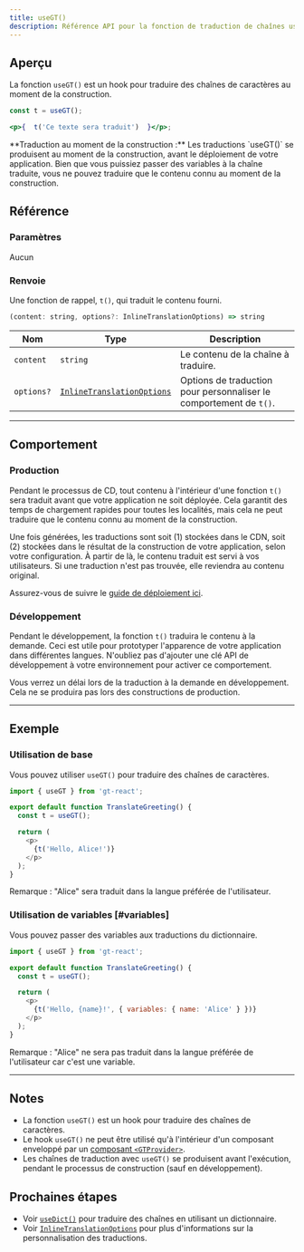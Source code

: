 ```yaml
---
title: useGT()
description: Référence API pour la fonction de traduction de chaînes useGT()
---
```


## Aperçu

La fonction `useGT()` est un hook pour traduire des chaînes de caractères au moment de la construction.

```jsx
const t = useGT();

<p>{  t('Ce texte sera traduit')  }</p>;
```

<Callout>
**Traduction au moment de la construction :**
Les traductions `useGT()` se produisent au moment de la construction, avant le déploiement de votre application.
Bien que vous puissiez passer des variables à la chaîne traduite, vous ne pouvez traduire que le contenu connu au moment de la construction.
</Callout>

## Référence
### Paramètres
Aucun

### Renvoie

Une fonction de rappel, `t()`, qui traduit le contenu fourni.

```jsx
(content: string, options?: InlineTranslationOptions) => string
```

| Nom                  | Type | Description                                                                 |
|-----------------------|--|-----------------------------------------------------------------------------|
| `content`             | `string` | Le contenu de la chaîne à traduire.                                     |
| `options?`            | [`InlineTranslationOptions`](/docs/react/api/types/InlineTranslationOptions) | Options de traduction pour personnaliser le comportement de `t()`. |

---

## Comportement


### Production
Pendant le processus de CD, tout contenu à l'intérieur d'une fonction `t()` sera traduit avant que votre application ne soit déployée.
Cela garantit des temps de chargement rapides pour toutes les localités, mais cela ne peut traduire que le contenu connu au moment de la construction.

Une fois générées, les traductions sont soit (1) stockées dans le CDN, soit (2) stockées dans le résultat de la construction de votre application, selon votre configuration.
À partir de là, le contenu traduit est servi à vos utilisateurs.
Si une traduction n'est pas trouvée, elle reviendra au contenu original.

Assurez-vous de suivre le [guide de déploiement ici](/docs/react/tutorials/quickdeploy).

### Développement
Pendant le développement, la fonction `t()` traduira le contenu à la demande.
Ceci est utile pour prototyper l'apparence de votre application dans différentes langues.
N'oubliez pas d'ajouter une clé API de développement à votre environnement pour activer ce comportement.

Vous verrez un délai lors de la traduction à la demande en développement.
Cela ne se produira pas lors des constructions de production.

---


## Exemple

### Utilisation de base
Vous pouvez utiliser `useGT()` pour traduire des chaînes de caractères.

```javascript copy
import { useGT } from 'gt-react';

export default function TranslateGreeting() {
  const t = useGT();

  return (
    <p>
      {t('Hello, Alice!')}
    </p>
  );
}
```
Remarque : "Alice" sera traduit dans la langue préférée de l'utilisateur.


### Utilisation de variables [#variables]
Vous pouvez passer des variables aux traductions du dictionnaire.

```javascript copy
import { useGT } from 'gt-react';

export default function TranslateGreeting() {
  const t = useGT();

  return (
    <p>
      {t('Hello, {name}!', { variables: { name: 'Alice' } })}
    </p>
  );
}
```
Remarque : "Alice" ne sera pas traduit dans la langue préférée de l'utilisateur car c'est une variable.

---

## Notes
 * La fonction `useGT()` est un hook pour traduire des chaînes de caractères.
 * Le hook `useGT()` ne peut être utilisé qu'à l'intérieur d'un composant enveloppé par un [composant `<GTProvider>`](/docs/react/api/components/gtprovider).
 * Les chaînes de traduction avec `useGT()` se produisent avant l'exécution, pendant le processus de construction (sauf en développement).

## Prochaines étapes
 * Voir [`useDict()`](/docs/react/api/dictionary/useDict) pour traduire des chaînes en utilisant un dictionnaire.
 * Voir [`InlineTranslationOptions`](/docs/react/api/types/InlineTranslationOptions) pour plus d'informations sur la personnalisation des traductions.